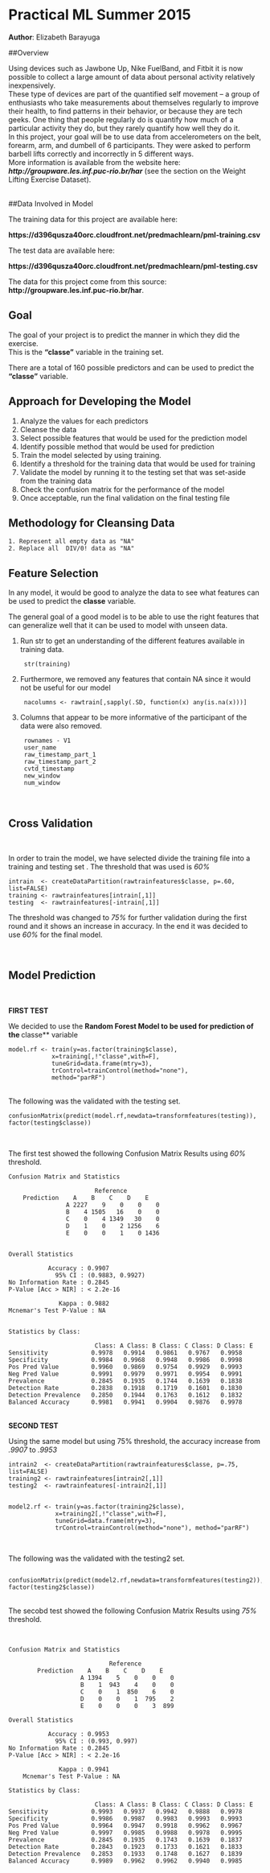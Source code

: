 # Practical ML Summer 2015

**Author**: Elizabeth Barayuga

##Overview

Using devices such as Jawbone Up, Nike FuelBand, and Fitbit it is now possible to collect a large amount of data about personal activity relatively inexpensively. 
<br>
These type of devices are part of the quantified self movement – a group of enthusiasts who take measurements about themselves regularly to improve their health, to find patterns in their behavior, or because they are tech geeks. One thing that people regularly do is quantify how much of a particular activity they do, but they rarely quantify how well they do it. 
<br>
In this project, your goal will be to use data from accelerometers on the belt, forearm, arm, and dumbell of 6 participants. They were asked to perform barbell lifts correctly and incorrectly in 5 different ways. 
<br>
More information is available from the website here: ***http://groupware.les.inf.puc-rio.br/har***
(see the section on the Weight Lifting Exercise Dataset). 
<br>
<br>


##Data Involved in Model

The training data for this project are available here: 

**https://d396qusza40orc.cloudfront.net/predmachlearn/pml-training.csv**

The test data are available here: 

**https://d396qusza40orc.cloudfront.net/predmachlearn/pml-testing.csv**

The data for this project come from this source: **http://groupware.les.inf.puc-rio.br/har**. 



## Goal

The goal of your project is to predict the manner in which they did the exercise. 
<br>
This is the **"classe"** variable in the training set. 

There are a total of 160 possible predictors and can be used to predict the **"classe"** variable.

## Approach for Developing the Model

1. Analyze the values for each predictors
2. Cleanse the data 
3. Select possible features that would be used for the prediction model 
4. Identify possible method that would be used for prediction
5. Train the model selected by using training. 
6. Identify a threshold for the training data that would be used for training 
7. Validate the model by running it to the testing set that was set-aside from the training data 
8. Check the confusion matrix for the performance of the model 
9. Once acceptable, run the final validation on the final testing file 


## Methodology for Cleansing Data 

	1. Represent all empty data as "NA"
	2. Replace all  DIV/0! data as "NA"
	
## Feature Selection 

In any model, it would be good to analyze the data to see what features can be used to predict the **classe** variable. 

The general goal of a good model is to be able to use the right features that can generalize well that it can be used to model with unseen data. 

1. Run str to get an understanding of the different features available in training data. 
	
		str(training) 
	
2. Furthermore, we removed any features that contain NA since it would not be useful for our model
		
		nacolumns <- rawtrain[,sapply(.SD, function(x) any(is.na(x)))]
		
3. Columns that appear to be more informative of the participant of the data were also removed. 
		
		rownames - V1
		user_name 
		raw_timestamp_part_1
		raw_timestamp_part_2
		cvtd_timestamp
		new_window
		num_window


<br>
		
		
## Cross Validation 

<br>

In order to train the model, we have selected divide the training file into a training and testing set . 
The threshold that was used is *60%*


	intrain  <- createDataPartition(rawtrainfeatures$classe, p=.60, list=FALSE)
	training <- rawtrainfeatures[intrain[,1]]
	testing  <- rawtrainfeatures[-intrain[,1]]
	

The threshold was changed to *75%* for further validation during the first round and it shows an increase in accuracy. In the end it was decided to use *60%* for the final model.

<br>	
	
## Model Prediction 

<br>

**FIRST TEST** 

We decided to use the **Random Forest Model to be used for prediction of the **classe** variable

	model.rf <- train(y=as.factor(training$classe), 
                x=training[,!"classe",with=F], 
                tuneGrid=data.frame(mtry=3), 
      			trControl=trainControl(method="none"), 
      			method="parRF") 

<br>
The following was the validated with the testing set.

	confusionMatrix(predict(model.rf,newdata=transformfeatures(testing)), factor(testing$classe)) 
<br>

The first test showed the following Confusion Matrix Results using *60%* threshold. 

	Confusion Matrix and Statistics

          					Reference
		Prediction    A    B    C    D    E
         			A 2227    9    0    0    0
         			B    4 1505   16    0    0
         			C    0    4 1349   30    0
         			D    1    0    2 1256    6
         			E    0    0    1    0 1436


	Overall Statistics
                                          
               Accuracy : 0.9907          
                 95% CI : (0.9883, 0.9927)
    No Information Rate : 0.2845          
    P-Value [Acc > NIR] : < 2.2e-16       
                                          
                  Kappa : 0.9882          
 	Mcnemar's Test P-Value : NA              


	Statistics by Class:

                     		Class: A Class: B Class: C Class: D Class: E
	Sensitivity            0.9978   0.9914   0.9861   0.9767   0.9958
	Specificity            0.9984   0.9968   0.9948   0.9986   0.9998
	Pos Pred Value         0.9960   0.9869   0.9754   0.9929   0.9993
	Neg Pred Value         0.9991   0.9979   0.9971   0.9954   0.9991
	Prevalence             0.2845   0.1935   0.1744   0.1639   0.1838
	Detection Rate         0.2838   0.1918   0.1719   0.1601   0.1830
	Detection Prevalence   0.2850   0.1944   0.1763   0.1612   0.1832
	Balanced Accuracy      0.9981   0.9941   0.9904   0.9876   0.9978

<br> 
**SECOND TEST** 

Using the same model but using 75% threshold, the accuracy increase from *.9907* to *.9953*

	intrain2  <- createDataPartition(rawtrainfeatures$classe, p=.75, list=FALSE)
	training2 <- rawtrainfeatures[intrain2[,1]]
	testing2  <- rawtrainfeatures[-intrain2[,1]]


	model2.rf <- train(y=as.factor(training2$classe), 
                 x=training2[,!"classe",with=F], 
                 tuneGrid=data.frame(mtry=3), 
                 trControl=trainControl(method="none"), method="parRF") 
                 
 
 <br>
 The following was the validated with the testing2 set.
                   
		confusionMatrix(predict(model2.rf,newdata=transformfeatures(testing2)), factor(testing2$classe))

<br> 
The secobd test showed the following Confusion Matrix Results using *75%* threshold. 

<br>

	Confusion Matrix and Statistics

          						Reference
			Prediction    A    B    C    D    E
         				A 1394    5    0    0    0
         				B    1  943    4    0    0
         				C    0    1  850    6    0
         				D    0    0    1  795    2
         				E    0    0    0    3  899

	Overall Statistics
                                        
               Accuracy : 0.9953        
                 95% CI : (0.993, 0.997)
    No Information Rate : 0.2845        
    P-Value [Acc > NIR] : < 2.2e-16     
                                        
                  Kappa : 0.9941        
 		Mcnemar's Test P-Value : NA            

	Statistics by Class:

                   			Class: A Class: B Class: C Class: D Class: E
	Sensitivity            0.9993   0.9937   0.9942   0.9888   0.9978
	Specificity            0.9986   0.9987   0.9983   0.9993   0.9993
	Pos Pred Value         0.9964   0.9947   0.9918   0.9962   0.9967
	Neg Pred Value         0.9997   0.9985   0.9988   0.9978   0.9995
	Prevalence             0.2845   0.1935   0.1743   0.1639   0.1837
	Detection Rate         0.2843   0.1923   0.1733   0.1621   0.1833
	Detection Prevalence   0.2853   0.1933   0.1748   0.1627   0.1839
	Balanced Accuracy      0.9989   0.9962   0.9962   0.9940   0.9985